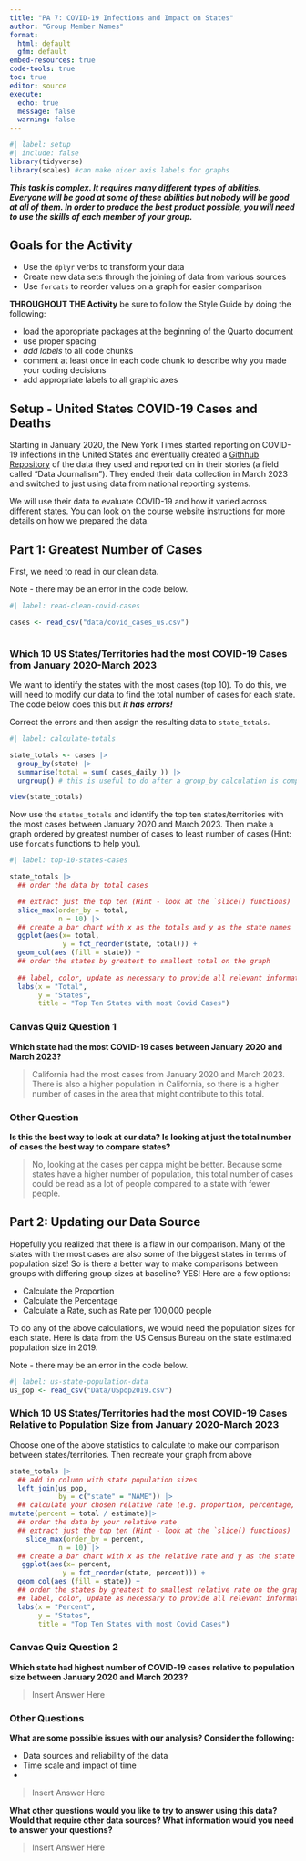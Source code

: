 ```yaml
---
title: "PA 7: COVID-19 Infections and Impact on States"
author: "Group Member Names"
format: 
  html: default
  gfm: default
embed-resources: true
code-tools: true
toc: true
editor: source
execute: 
  echo: true
  message: false
  warning: false
---
```


```r
#| label: setup
#| include: false
library(tidyverse)
library(scales) #can make nicer axis labels for graphs
```

***This task is complex. It requires many different types of abilities. Everyone will be good at some of these abilities but nobody will be good at all of them. In order to produce the best product possible, you will need to use the skills of each member of your group.***

<!-- The person who has the most relaxing Spring Break plans starts as the Developer (typing and listening to instructions from the Coder)!  -->


## Goals for the Activity  

- Use the `dplyr` verbs to transform your data  
- Create new data sets through the joining of data from various sources 
- Use `forcats` to reorder values on a graph for easier comparison  


**THROUGHOUT THE Activity** be sure to follow the Style Guide by doing the following:  

- load the appropriate packages at the beginning of the Quarto document  
- use proper spacing  
- *add labels* to all code chunks  
- comment at least once in each code chunk to describe why you made your coding decisions  
- add appropriate labels to all graphic axes  



## Setup - United States COVID-19 Cases and Deaths

Starting in January 2020, the New York Times started reporting on COVID-19 infections in the United States and eventually created a [Githhub Repository](https://github.com/nytimes/covid-19-data/) of the data they used and reported on in their stories (a field called "Data Journalism"). They ended their data collection in March 2023 and switched to just using data from national reporting systems. 

We will use their data to evaluate COVID-19 and how it varied across different states. You can look on the course website instructions for more details on how we prepared the data.  
 

## Part 1: Greatest Number of Cases

First, we need to read in our clean data. 

Note - there may be an error in the code below.

```r
#| label: read-clean-covid-cases

cases <- read_csv("data/covid_cases_us.csv")



```


### Which 10 US States/Territories had the most COVID-19 Cases from January 2020-March 2023

We want to identify the states with the most cases (top 10). To do this, we will need to modify our data to find the total number of cases for each state. The code below does this but ***it has errors!*** 

Correct the errors and then assign the resulting data to `state_totals`.  

```r
#| label: calculate-totals

state_totals <- cases |> 
  group_by(state) |> 
  summarise(total = sum( cases_daily )) |> 
  ungroup() # this is useful to do after a group_by calculation is complete so you do not continue grouping by those variables 

view(state_totals)
```


Now use the `states_totals` and identify the top ten states/territories with the most cases between January 2020 and March 2023. Then make a graph ordered by greatest number of cases to least number of cases (Hint: use `forcats` functions to help you).

```r
#| label: top-10-states-cases

state_totals |> 
  ## order the data by total cases

  ## extract just the top ten (Hint - look at the `slice() functions)
  slice_max(order_by = total, 
            n = 10) |>
  ## create a bar chart with x as the totals and y as the state names
  ggplot(aes(x= total,
             y = fct_reorder(state, total))) +
  geom_col(aes (fill = state)) +
  ## order the states by greatest to smallest total on the graph
  
  ## label, color, update as necessary to provide all relevant information
  labs(x = "Total",
       y = "States",
       title = "Top Ten States with most Covid Cases")
```

### Canvas Quiz Question 1

**Which state had the most COVID-19 cases between January 2020 and March 2023?**

>California had the most cases from January 2020 and March 2023. There is also a higher population in California, so there is a higher number of cases in the area that might contribute to this total. 


### Other Question
**Is this the best way to look at our data? Is looking at just the total number of cases the best way to compare states?**

>No, looking at the cases per cappa might be better. Because some states have a higher number of population, this total number of cases could be read as a lot of people compared to a state with fewer people. 



## Part 2: Updating our Data Source

Hopefully you realized that there is a flaw in our comparison. Many of the states with the most cases are also some of the biggest states in terms of population size! So is there a better way to make comparisons between groups with differing group sizes at baseline? YES! Here are a few options:  

- Calculate the Proportion  
- Calculate the Percentage  
- Calculate a Rate, such as Rate per 100,000 people  


To do any of the above calculations, we would need the population sizes for each state. Here is data from the US Census Bureau on the state estimated population size in 2019. 

Note - there may be an error in the code below.

```r
#| label: us-state-population-data
us_pop <- read_csv("Data/USpop2019.csv")
```

### Which 10 US States/Territories had the most COVID-19 Cases Relative to Population Size from January 2020-March 2023

Choose one of the above statistics to calculate to make our comparison between states/territories.  Then recreate your graph from above 

```r
state_totals |> 
  ## add in column with state population sizes  
  left_join(us_pop,
            by = c("state" = "NAME")) |>
  ## calculate your chosen relative rate (e.g. proportion, percentage, rate)
mutate(percent = total / estimate)|>
  ## order the data by your relative rate
  ## extract just the top ten (Hint - look at the `slice() functions)
    slice_max(order_by = percent, 
            n = 10) |>
  ## create a bar chart with x as the relative rate and y as the state names
   ggplot(aes(x= percent,
             y = fct_reorder(state, percent))) +
  geom_col(aes (fill = state)) +
  ## order the states by greatest to smallest relative rate on the graph
  ## label, color, update as necessary to provide all relevant information
  labs(x = "Percent",
       y = "States",
       title = "Top Ten States with most Covid Cases")
```




### Canvas Quiz Question 2

**Which state had highest number of COVID-19 cases relative to population size between January 2020 and March 2023?**

>Insert Answer Here


### Other Questions
**What are some possible issues with our analysis? Consider the following:**  

- Data sources and reliability of the data  
- Time scale and impact of time    
- 

>Insert Answer Here


**What other questions would you like to try to answer using this data? Would that require other data sources? What information would you need to answer your questions?**

>Insert Answer Here  





